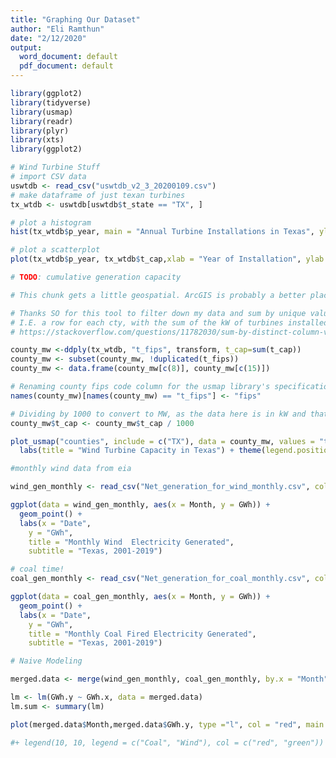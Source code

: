 ```yaml
---
title: "Graphing Our Dataset"
author: "Eli Ramthun"
date: "2/12/2020"
output:
  word_document: default
  pdf_document: default
---
```



```r
library(ggplot2)
library(tidyverse)
library(usmap)
library(readr)
library(plyr)
library(xts)
library(ggplot2)
```



```r
# Wind Turbine Stuff
# import CSV data
uswtdb <- read_csv("uswtdb_v2_3_20200109.csv")
# make dataframe of just texan turbines
tx_wtdb <- uswtdb[uswtdb$t_state == "TX", ] 

# plot a histogram
hist(tx_wtdb$p_year, main = "Annual Turbine Installations in Texas", ylab = "Installations", xlab = "Year")

# plot a scatterplot
plot(tx_wtdb$p_year, tx_wtdb$t_cap,xlab = "Year of Installation", ylab = "Capacity (kW)", main = "Texan Wind Tubine Installation Year and Generation Capacity")

# TODO: cumulative generation capacity
```


```r
# This chunk gets a little geospatial. ArcGIS is probably a better place to do this sort of analysis

# Thanks SO for this tool to filter down my data and sum by unique value
# I.E. a row for each cty, with the sum of the kW of turbines installed
# https://stackoverflow.com/questions/11782030/sum-by-distinct-column-value-in-r

county_mw <-ddply(tx_wtdb, "t_fips", transform, t_cap=sum(t_cap))
county_mw <- subset(county_mw, !duplicated(t_fips))
county_mw <- data.frame(county_mw[c(8)], county_mw[c(15)])

# Renaming county fips code column for the usmap library's specifications
names(county_mw)[names(county_mw) == "t_fips"] <- "fips"

# Dividing by 1000 to convert to MW, as the data here is in kW and that's ugly on the legend.
county_mw$t_cap <- county_mw$t_cap / 1000

plot_usmap("counties", include = c("TX"), data = county_mw, values = "t_cap") + scale_fill_continuous(name = "MW of Installed Turbine Capacity, 2020") +
  labs(title = "Wind Turbine Capacity in Texas") + theme(legend.position = "right")


```




```r
#monthly wind data from eia

wind_gen_monthly <- read_csv("Net_generation_for_wind_monthly.csv", col_types = cols(Month = col_date(format = "%m/%Y")))

ggplot(data = wind_gen_monthly, aes(x = Month, y = GWh)) +
  geom_point() +
  labs(x = "Date",
    y = "GWh",
    title = "Monthly Wind  Electricity Generated",
    subtitle = "Texas, 2001-2019")

```






```r
# coal time!
coal_gen_monthly <- read_csv("Net_generation_for_coal_monthly.csv", col_types = cols(Month = col_date(format = "%m/%Y")))

ggplot(data = coal_gen_monthly, aes(x = Month, y = GWh)) +
  geom_point() +
  labs(x = "Date",
    y = "GWh",
    title = "Monthly Coal Fired Electricity Generated",
    subtitle = "Texas, 2001-2019")
```



```r
# Naive Modeling

merged.data <- merge(wind_gen_monthly, coal_gen_monthly, by.x = "Month", by.y = "Month")

lm <- lm(GWh.y ~ GWh.x, data = merged.data)
lm.sum <- summary(lm)

plot(merged.data$Month,merged.data$GWh.y, type ="l", col = "red", main = "Comparing Coal and Wind Electricity Generation", sub = "Texas, (2001-2019)", ylab = "GWh", xlab = "Date") + points(merged.data$Month,merged.data$GWh.x, type ="l", col = "blue") 

#+ legend(10, 10, legend = c("Coal", "Wind"), col = c("red", "green"))


```

